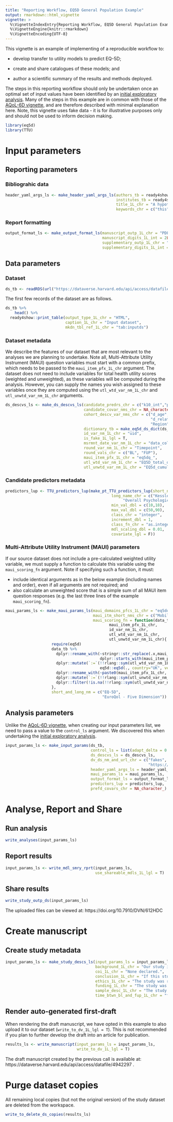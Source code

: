 ```yaml
---
title: "Reporting Workflow, EQ5D General Population Example"
output: rmarkdown::html_vignette
vignette: >
  %\VignetteIndexEntry{Reporting Workflow, EQ5D General Population Example}
  %\VignetteEngine{knitr::rmarkdown}
  %\VignetteEncoding{UTF-8}
---
```


\blandscape
<!---BLOCK_LANDSCAPE_START--->
This vignette is an example of implementing of a reproducible workflow to:

- develop transfer to utility models to predict EQ-5D; 

- create and share catalogues of these models; and 

- author a scientific summary of the results and methods deployed. 

The steps in this reporting workflow should only be undertaken once an optimal set of input values have been identified by an [initial exploratory analysis](Model_TTU.html). Many of the steps in this example are in common with those of the [AQoL-6D vignette](CSP_AQOL6D_TTU.html), and are therefore described with minimal explanation here. Note, this vignette uses fake data - it is for illustrative purposes only and should not be used to inform decision making.

```r
library(eq5d)
library(TTU)
```

# Input parameters

## Reporting parameters

### Bibliograhic data
```r
header_yaml_args_ls <- make_header_yaml_args_ls(authors_tb = ready4show::authors_tb,
                                                institutes_tb = ready4show::institutes_tb,
                                                title_1L_chr = "A hypothetical study using fake data for instructional purposes only",
                                                keywords_chr = c("this","is","a","replication","using","fake","data","do", "not","cite"))
```

### Report formatting
```r
output_format_ls <- make_output_format_ls(manuscript_outp_1L_chr = "PDF",
                                          manuscript_digits_1L_int = 2L,
                                          supplementary_outp_1L_chr = "PDF",
                                          supplementary_digits_1L_int = 2L)
```

## Data parameters

### Dataset

```r
ds_tb <- readRDS(url("https://dataverse.harvard.edu/api/access/datafile/4750597")) 
```

The first few records of the dataset are as follows.

```r
ds_tb %>%
    head() %>%
  ready4show::print_table(output_type_1L_chr = "HTML",
                          caption_1L_chr = "Input dataset",
                          mkdn_tbl_ref_1L_chr = "tab:inputds")
```

### Dataset metadata
We describe the features of our dataset that are most relevant to the analyses we are planning to undertake. Note all, Multi-Attribute Utility Instrument (MAUI) question variables must start with a common prefix, which needs to be passed to the `maui_item_pfx_1L_chr` argument. The dataset does not need to include variables for total health utility scores (weighted and unweighted), as these variables will be computed during the analysis. However, you can supply the names you wish assigned to these variables once they are computed using the `utl_wtd_var_nm_1L_chr` and `utl_unwtd_var_nm_1L_chr` arguments.

```r
ds_descvs_ls <- make_ds_descvs_ls(candidate_predrs_chr = c("k10_int","psych_well_int"),
                                  candidate_covar_nms_chr = NA_character_,
                                  cohort_descv_var_nms_chr = c("d_age", "Gender", 
                                                               "d_relation_s","d_sexual_ori_s", 
                                                               "Region", "d_studying_working"),
                                  dictionary_tb = make_eq5d_ds_dict(ds_tb), 
                                  id_var_nm_1L_chr = "uid", 
                                  is_fake_1L_lgl = T,
                                  msrmnt_date_var_nm_1L_chr = "data_collection_dtm",
                                  round_var_nm_1L_chr = "Timepoint", 
                                  round_vals_chr = c("BL", "FUP"),
                                  maui_item_pfx_1L_chr = "eq5dq_", 
                                  utl_wtd_var_nm_1L_chr = "EQ5D_total_dbl",
                                  utl_unwtd_var_nm_1L_chr = "EQ5d_cumulative_dbl")
```

### Candidate predictors metadata

```r
predictors_lup <- TTU_predictors_lup(make_pt_TTU_predictors_lup(short_name_chr = ds_descvs_ls$candidate_predrs_chr,
                                              long_name_chr = c("Kessler Psychological Distress - 10 Item Total Score",
                                                   "Overall Psychological Wellbeing (Winefield et al. 2012)"),
                                              min_val_dbl = c(10,18),
                                              max_val_dbl = c(50,90),
                                              class_chr = "integer",
                                              increment_dbl = 1,
                                              class_fn_chr = "as.integer",
                                              mdl_scaling_dbl = 0.01,
                                              covariate_lgl = F))
```

### Multi-Attribute Utility Instrument (MAUI) parameters
If our source dataset does not include a pre-calculated weighted utility variable, we must supply a function to calculate this variable using the `maui_scoring_fn` argument. Note if specifying such a function, it must:

 - include identical arguments as in the below example (including names and order), even if all arguments are not required; and
 - also calculate an unweighted score that is a simple sum of all MAUI item question responses (e.g. the last three lines of the example `maui_scoring_fn`).

```r
maui_params_ls <- make_maui_params_ls(maui_domains_pfcs_1L_chr = "eq5dq_",
                                      maui_itm_short_nms_chr = c("Mobility", "Self-care", "Activities","Pain","Anxiety"),
                                      maui_scoring_fn = function(data_tb,
                                             maui_item_pfx_1L_chr,
                                             id_var_nm_1L_chr, 
                                             utl_wtd_var_nm_1L_chr,
                                             utl_unwtd_var_nm_1L_chr){
                    require(eq5d)
                    data_tb %>% 
                      dplyr::rename_with(~stringr::str_replace(.x,maui_item_pfx_1L_chr,""),
                                         dplyr::starts_with(maui_item_pfx_1L_chr)) %>%
                      dplyr::mutate(`:=`(!!rlang::sym(utl_wtd_var_nm_1L_chr), 
                                         eq5d::eq5d(., country="UK", version = "5L", type = "CW"))) %>%
                      dplyr::rename_with(~paste0(maui_item_pfx_1L_chr,.x),c("MO","SC","UA","PD","AD")) %>%
                      dplyr::mutate(`:=`(!!rlang::sym(utl_unwtd_var_nm_1L_chr),                                          rowSums(dplyr::across(dplyr::starts_with(maui_item_pfx_1L_chr))))) %>%
                      dplyr::filter(!is.na(!!rlang::sym(utl_unwtd_var_nm_1L_chr)))
                    },
                    short_and_long_nm = c("EQ-5D",
                                          "EuroQol - Five Dimension"))
```

## Analysis parameters
Unlike the [AQoL-6D vignette](CSP_AQOL6D_TTU.html), when creating our input parameters list, we need to pass a value to the `control_ls` argument. We discovered this when undertaking the [initial exploratory analysis](Model_TTU.html).

```r
input_params_ls <- make_input_params(ds_tb,
                                     control_ls = list(adapt_delta = 0.99),
                                     ds_descvs_ls = ds_descvs_ls,
                                     dv_ds_nm_and_url_chr = c("fakes", 
                                                              "https://doi.org/10.7910/DVN/612HDC"), 
                                     header_yaml_args_ls = header_yaml_args_ls,
                                     maui_params_ls = maui_params_ls,
                                     output_format_ls = output_format_ls,
                                     predictors_lup = predictors_lup,
                                     prefd_covars_chr = NA_character_)

```

# Analyse, Report and Share 

## Run analysis
```r
write_analyses(input_params_ls)
```

## Report results
```r
input_params_ls <- write_mdl_smry_rprt(input_params_ls,
                                       use_shareable_mdls_1L_lgl = T)
```

## Share results
```r
write_study_outp_ds(input_params_ls)
```
The uploaded files can be viewed at: https://doi.org/10.7910/DVN/612HDC

# Create manuscript

## Create study metadata
```r
input_params_ls <- make_study_descs_ls(input_params_ls = input_params_ls,
                                       background_1L_chr = "Our study is entirely fictional and has been created to illustrate the generalisability of TTU package functions.",
                                       coi_1L_chr = "None declared.",
                                       conclusion_1L_chr = "If this study was real, the results would be really interesting.",
                                       ethics_1L_chr = "The study was reviewed and granted approval by Awesome University's Human Research Ethics Committee (2222222.2).",
                                       funding_1L_chr = "The study was funded by an science enthusiast.",
                                       sample_desc_1L_chr = "The study sample is fake data that pretends to be Australian young people aged 12 to 25 years.",
                                       time_btwn_bl_and_fup_1L_chr = "four months")
```

## Render auto-generated first-draft
When rendering the draft manuscript, we have opted in this example to also upload it to our dataset (`write_to_dv_1L_lgl = T`). This is not recommended if you plan to further develop the draft into an article for publication.

```r
results_ls <- write_manuscript(input_params_ls = input_params_ls,
                               write_to_dv_1L_lgl = T)
```

The draft manuscript created by the previous call is available at: https://dataverse.harvard.edu/api/access/datafile/4942297 .

# Purge dataset copies
All remaining local copies (but not the original version) of the study dataset are deleted from the workspace.

```r
write_to_delete_ds_copies(results_ls)
```

\elandscape
<!---BLOCK_LANDSCAPE_STOP--->
